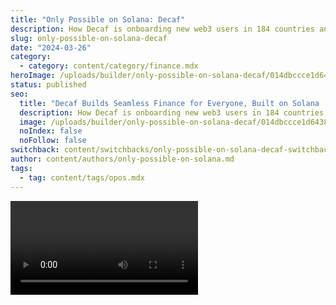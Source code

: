```yaml
---
title: "Only Possible on Solana: Decaf"
description: How Decaf is onboarding new web3 users in 184 countries and counting.
slug: only-possible-on-solana-decaf
date: "2024-03-26"
category:
  - category: content/category/finance.mdx
heroImage: /uploads/builder/only-possible-on-solana-decaf/014dbccce1d64385a3b2bba443692d87.jpg
status: published
seo:
  title: "Decaf Builds Seamless Finance for Everyone, Built on Solana  "
  description: How Decaf is onboarding new web3 users in 184 countries and counting.
  image: /uploads/builder/only-possible-on-solana-decaf/014dbccce1d64385a3b2bba443692d87.jpg
  noIndex: false
  noFollow: false
switchback: content/switchbacks/only-possible-on-solana-decaf-switchback.mdx
author: content/authors/only-possible-on-solana.md
tags:
  - tag: content/tags/opos.mdx
---
```


<video url="https://youtu.be/Xxwwjp62s54 " />

“I come from Latin America, from a small town. I have seen what it is to have a broken financial system,” says Fernanda Orduña Rangel, cofounder of [Decaf](https://www.decaf.so/). “So when I saw this new technology, it was very clear how I could use blockchain to solve a problem that I have experienced, one that I know exists not just in my town, but everywhere.”

Decaf is a wallet built on Solana that provides financial freedom for people all over the world — especially in places with unstable economies that are not inclusive to everyday individuals. The app allows users to [transition](https://solana.com/solutions/payments-and-commerce) between fiat and crypto with the ease of a tap. As of March 2024, Decaf supports over 184 local currencies that can be redeemed at over 350,000 Moneygram locations, bridging the gap between crypto and real world transactions.

“We’re trying to onboard the next billion people onto Solana and into blockchain,” explains Rangel. “With Decaf, you are able to cash out your stablecoins into pretty much any currency. We’re overtaking traditional systems, using blockchain to provide more freedom and more accessibility.”

Emerging economies are leading the way in crypto adoption worldwide. That’s because people are seeing the valuable role the technology can play in protecting their hard-earned wealth and spending power. “My cofounder went to Argentina. The taxi driver was telling him it is so hard in Argentina right now because inflation is so crazy. They’re able to buy less and less every time \[they go to the supermarket\],” explains Rangel. That’s where Decaf comes in. “They saw the solution in blockchain. Now, they are able to protect themselves from inflation and have money to actually live their lives.”

While many apps built on Solana cater to the cutting edge of web3, platforms like Decaf focus on lowering the barrier to entry for newcomers and creating a seamless experience between the internet, the real world, and web3. “We make the onboarding experience as easy as possible, and then slowly start teaching our users to do more,” says Rangel. “We give them access to a stable currency, but also we let them access investments, so they’re not just protecting themselves from inflation and devaluation, but they’re making money, improving their lives, and \[working towards\] financial freedom.”

> Now, [users] are able to protect themselves from inflation and have money to actually live their lives.
>
> — Fernanda Orduña Rangel, Cofounder, Decaf

Because Decaf’s user base is made up largely of newcomers to web3, it requires a blockchain that enables accessibility and convenience, one that doesn’t get in the way of user experience. “Decaf is only possible on Solana because of its great composability and performance,” says Rangel. “Solana’s speed and low fees mean we can offer an experience that looks like a web2 product, but is actually cheaper and faster. People don't even realize they’re using blockchain. That is the game-changing thing about Solana.”

**Seamless finance for everyone all over the world is only possible on Solana.**
